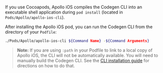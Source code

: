 If you use Cocoapods, Apollo iOS compiles the Codegen CLI into an executable shell application during `pod install` (located in `Pods/Apollo/apollo-ios-cli`).

After installing the Apollo iOS pod, you can run the Codegen CLI from the directory of your `Podfile`:

```bash
./Pods/Apollo/apollo-ios-cli ${Command Name} -${Command Arguments}
```

> **Note:** If you are using `:path` in your Podfile to link to a local copy of Apollo iOS, the CLI will not be automatically available. You will need to manually build the Codegen CLI. See the [CLI installation guide](/ios/code-generation/codegen-cli#installation) for directions on how to do that.
